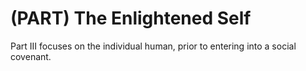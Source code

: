 # (PART) The Enlightened Self {-} 

Part III focuses on the individual human, prior to entering into a social covenant.
